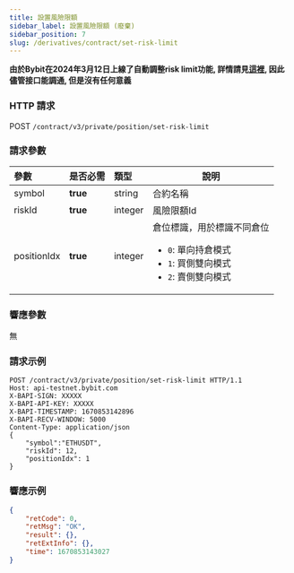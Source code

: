 ```yaml
---
title: 設置風險限額
sidebar_label: 設置風險限額 (廢棄)
sidebar_position: 7
slug: /derivatives/contract/set-risk-limit
---
```

**由於Bybit在2024年3月12日上線了自動調整risk limit功能, 詳情請見[這裡](https://announcements.bybit.com/zh-TW/article/risk-limit-update-transitioning-from-manual-to-auto-adjustment-bltf0fa535064561d9d/), 因此儘管接口能調通, 但是沒有任何意義**

### HTTP 請求
POST `/contract/v3/private/position/set-risk-limit`

### 請求參數
| 參數 | 是否必需 | 類型 | 說明|
|:----- |:-------|:-----|------ |
|symbol |**true** |string |合約名稱|
|riskId |**true** |integer |風險限額Id|
|positionIdx |**true** |integer |倉位標識，用於標識不同倉位<ul><li>`0`: 單向持倉模式</li><li>`1`: 買側雙向模式</li><li>`2`: 賣側雙向模式</li></ul>|

### 響應參數
無

### 請求示例

```http
POST /contract/v3/private/position/set-risk-limit HTTP/1.1
Host: api-testnet.bybit.com
X-BAPI-SIGN: XXXXX
X-BAPI-API-KEY: XXXXX
X-BAPI-TIMESTAMP: 1670853142896
X-BAPI-RECV-WINDOW: 5000
Content-Type: application/json
{
    "symbol":"ETHUSDT",
    "riskId": 12,
    "positionIdx": 1
}
```

### 響應示例

```json
{
    "retCode": 0,
    "retMsg": "OK",
    "result": {},
    "retExtInfo": {},
    "time": 1670853143027
}
```